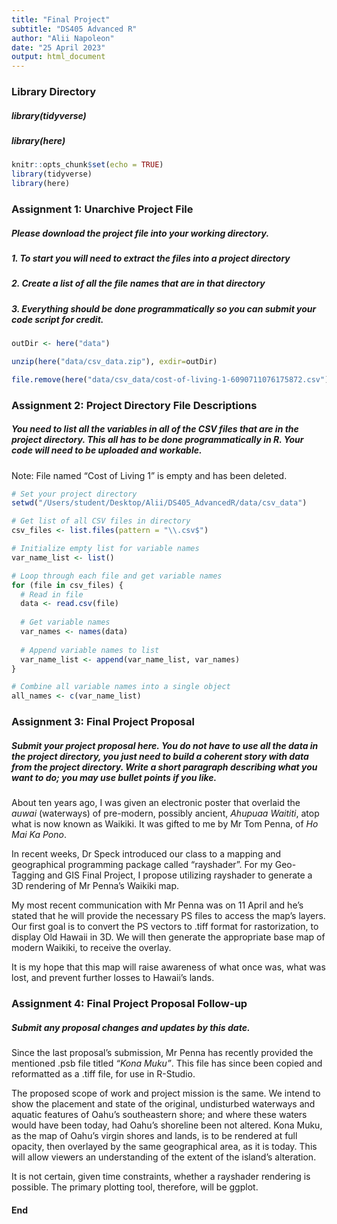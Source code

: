 ```yaml
---
title: "Final Project"
subtitle: "DS405 Advanced R"
author: "Alii Napoleon"
date: "25 April 2023"
output: html_document
---
```



### Library Directory


##### library(tidyverse)

##### library(here)




```r
knitr::opts_chunk$set(echo = TRUE)
library(tidyverse)
library(here)
```


### Assignment 1: Unarchive Project File


##### Please download the project file into your working directory. 

##### 1. To start you will need to extract the files into a project directory
##### 2. Create a list of all the file names that are in that directory
##### 3. Everything should be done programmatically so you can submit your code script for credit. 
    

```r
outDir <- here("data")

unzip(here("data/csv_data.zip"), exdir=outDir)

file.remove(here("data/csv_data/cost-of-living-1-6090711076175872.csv"))
```


### Assignment 2: Project Directory File Descriptions 


##### You need to list all the variables in all of the CSV files that are in the project directory. This all has to be done programmatically in R. Your code will need to be uploaded and workable. 


Note: File named "Cost of Living 1" is empty and has been deleted.


```r
# Set your project directory
setwd("/Users/student/Desktop/Alii/DS405_AdvancedR/data/csv_data")

# Get list of all CSV files in directory
csv_files <- list.files(pattern = "\\.csv$")

# Initialize empty list for variable names
var_name_list <- list()

# Loop through each file and get variable names
for (file in csv_files) {
  # Read in file
  data <- read.csv(file)
  
  # Get variable names
  var_names <- names(data)
  
  # Append variable names to list
  var_name_list <- append(var_name_list, var_names)
}

# Combine all variable names into a single object
all_names <- c(var_name_list)

```


### Assignment 3: Final Project Proposal


##### Submit your project proposal here. You do not have to use all the data in the project directory, you just need to build a coherent story with data from the project directory. Write a short paragraph describing what you want to do; you may use bullet points if you like.


About ten years ago, I was given an electronic poster that overlaid the *auwai* (waterways) of pre-modern, possibly ancient, *Ahupuaa Waititi*, atop what is now known as Waikiki. It was gifted to me by Mr Tom Penna, of *Ho Mai Ka Pono*. 

In recent weeks, Dr Speck introduced our class to a mapping and geographical programming package called “rayshader”. For my Geo-Tagging and GIS Final Project, I propose utilizing rayshader to generate a 3D rendering of Mr Penna’s Waikiki map.

My most recent communication with Mr Penna was on 11 April and he’s stated that he will provide the necessary PS files to access the map’s layers. Our first goal is to convert the PS vectors to .tiff format for rastorization, to display Old Hawaii in 3D. We will then generate the appropriate base map of modern Waikiki, to receive the overlay. 

It is my hope that this map will raise awareness of what once was, what was lost, and prevent further losses to Hawaii’s lands.


### Assignment 4: Final Project Proposal Follow-up


##### Submit any proposal changes and updates by this date.


Since the last proposal’s submission, Mr Penna has recently provided the mentioned .psb file titled *“Kona Muku”*. This file has since been copied and reformatted as a .tiff file, for use in R-Studio.

The proposed scope of work and project mission is the same. We intend to show the placement and state of the original, undisturbed waterways and aquatic features of Oahu’s southeastern shore; and where these waters would have been today, had Oahu’s shoreline been not altered. Kona Muku, as the map of Oahu’s virgin shores and lands, is to be rendered at full opacity, then overlayed by the same geographical area, as it is today. This will allow viewers an understanding of the extent of the island’s alteration.

It is not certain, given time constraints, whether a rayshader rendering is possible. The primary plotting tool, therefore, will be ggplot.



#### End 